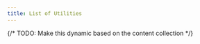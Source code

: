 ```yaml
---
title: List of Utilities
---
```



{/* TODO: Make this dynamic based on the content collection */}

<CardGrid>
  <LinkCard
    href="/utilities/multi-sidebar"
    title="Multi Sidebar"
    description="Render multiple sidebars"
  />
</CardGrid>
